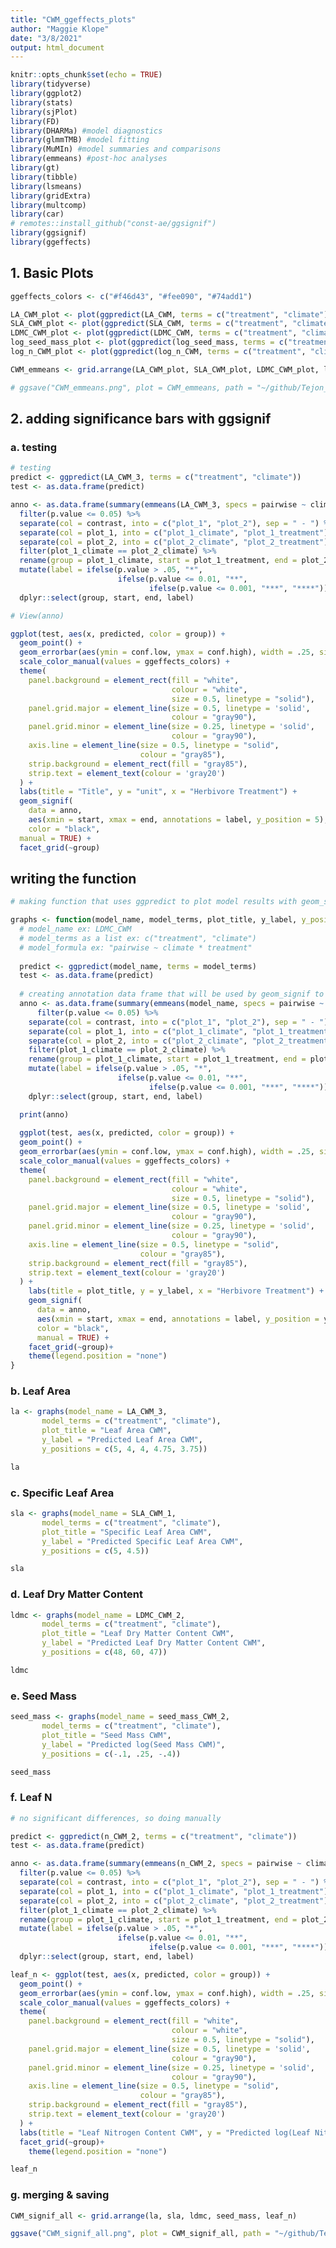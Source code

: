 ```yaml
---
title: "CWM_ggeffects_plots"
author: "Maggie Klope"
date: "3/8/2021"
output: html_document
---
```


```r
knitr::opts_chunk$set(echo = TRUE)
library(tidyverse)
library(ggplot2)
library(stats)
library(sjPlot)
library(FD)
library(DHARMa) #model diagnostics
library(glmmTMB) #model fitting
library(MuMIn) #model summaries and comparisons
library(emmeans) #post-hoc analyses
library(gt)
library(tibble)
library(lsmeans)
library(gridExtra)
library(multcomp)
library(car)
# remotes::install_github("const-ae/ggsignif")
library(ggsignif)
library(ggeffects)
```

## 1. Basic Plots
```r
ggeffects_colors <- c("#f46d43", "#fee090", "#74add1")

LA_CWM_plot <- plot(ggpredict(LA_CWM, terms = c("treatment", "climate")),  colors = ggeffects_colors,facet = TRUE)
SLA_CWM_plot <- plot(ggpredict(SLA_CWM, terms = c("treatment", "climate")),  colors = ggeffects_colors,facet = TRUE)
LDMC_CWM_plot <- plot(ggpredict(LDMC_CWM, terms = c("treatment", "climate")),  colors = ggeffects_colors, facet = TRUE)
log_seed_mass_plot <- plot(ggpredict(log_seed_mass, terms = c("treatment", "climate")),  colors = ggeffects_colors,facet = TRUE)
log_n_CWM_plot <- plot(ggpredict(log_n_CWM, terms = c("treatment", "climate")),  colors = ggeffects_colors,facet = TRUE)

CWM_emmeans <- grid.arrange(LA_CWM_plot, SLA_CWM_plot, LDMC_CWM_plot, log_seed_mass_plot, log_n_CWM_plot)

# ggsave("CWM_emmeans.png", plot = CWM_emmeans, path = "~/github/Tejon_Functional_Traits/Figures/ggeffects_graphs", height = 7, width = 10)
```

## 2. adding significance bars with ggsignif

### a. testing
```r
# testing
predict <- ggpredict(LA_CWM_3, terms = c("treatment", "climate"))
test <- as.data.frame(predict)

anno <- as.data.frame(summary(emmeans(LA_CWM_3, specs = pairwise ~ climate * treatment))$contrasts) %>%
  filter(p.value <= 0.05) %>%
  separate(col = contrast, into = c("plot_1", "plot_2"), sep = " - ") %>%
  separate(col = plot_1, into = c("plot_1_climate", "plot_1_treatment"), sep = " ") %>%
  separate(col = plot_2, into = c("plot_2_climate", "plot_2_treatment"), sep = " ") %>%
  filter(plot_1_climate == plot_2_climate) %>%
  rename(group = plot_1_climate, start = plot_1_treatment, end = plot_2_treatment) %>%
  mutate(label = ifelse(p.value > .05, "*",
                        ifelse(p.value <= 0.01, "**",
                               ifelse(p.value <= 0.001, "***", "****")))) %>%
  dplyr::select(group, start, end, label)

# View(anno)

ggplot(test, aes(x, predicted, color = group)) +
  geom_point() +
  geom_errorbar(aes(ymin = conf.low, ymax = conf.high), width = .25, size = .75) +
  scale_color_manual(values = ggeffects_colors) +
  theme(
    panel.background = element_rect(fill = "white",
                                    colour = "white",
                                    size = 0.5, linetype = "solid"),
    panel.grid.major = element_line(size = 0.5, linetype = 'solid',
                                    colour = "gray90"),
    panel.grid.minor = element_line(size = 0.25, linetype = 'solid',
                                    colour = "gray90"),
    axis.line = element_line(size = 0.5, linetype = "solid",
                             colour = "gray85"),
    strip.background = element_rect(fill = "gray85"),
    strip.text = element_text(colour = 'gray20')
  ) +
  labs(title = "Title", y = "unit", x = "Herbivore Treatment") +
  geom_signif(
    data = anno,
    aes(xmin = start, xmax = end, annotations = label, y_position = 5),
    color = "black",
  manual = TRUE) +
  facet_grid(~group)
```
## writing the function
```r
# making function that uses ggpredict to plot model results with geom_signif to show differences in significance

graphs <- function(model_name, model_terms, plot_title, y_label, y_positions = 20) {
  # model_name ex: LDMC_CWM
  # model_terms as a list ex: c("treatment", "climate")
  # model_formula ex: "pairwise ~ climate * treatment"
  
  predict <- ggpredict(model_name, terms = model_terms)
  test <- as.data.frame(predict)
  
  # creating annotation data frame that will be used by geom_signif to get around the facet_wrap() problem
  anno <- as.data.frame(summary(emmeans(model_name, specs = pairwise ~ climate * treatment))$contrasts) %>% 
      filter(p.value <= 0.05) %>%
    separate(col = contrast, into = c("plot_1", "plot_2"), sep = " - ") %>%
    separate(col = plot_1, into = c("plot_1_climate", "plot_1_treatment"), sep = " ") %>%
    separate(col = plot_2, into = c("plot_2_climate", "plot_2_treatment"), sep = " ") %>%
    filter(plot_1_climate == plot_2_climate) %>%
    rename(group = plot_1_climate, start = plot_1_treatment, end = plot_2_treatment) %>%
    mutate(label = ifelse(p.value > .05, "*",
                        ifelse(p.value <= 0.01, "**",
                               ifelse(p.value <= 0.001, "***", "****")))) %>%
    dplyr::select(group, start, end, label)

  print(anno)
  
  ggplot(test, aes(x, predicted, color = group)) +
  geom_point() +
  geom_errorbar(aes(ymin = conf.low, ymax = conf.high), width = .25, size = .75) +
  scale_color_manual(values = ggeffects_colors) +
  theme(
    panel.background = element_rect(fill = "white",
                                    colour = "white",
                                    size = 0.5, linetype = "solid"),
    panel.grid.major = element_line(size = 0.5, linetype = 'solid',
                                    colour = "gray90"),
    panel.grid.minor = element_line(size = 0.25, linetype = 'solid',
                                    colour = "gray90"),
    axis.line = element_line(size = 0.5, linetype = "solid",
                             colour = "gray85"),
    strip.background = element_rect(fill = "gray85"),
    strip.text = element_text(colour = 'gray20')
  ) +
    labs(title = plot_title, y = y_label, x = "Herbivore Treatment") +
    geom_signif(
      data = anno,
      aes(xmin = start, xmax = end, annotations = label, y_position = y_positions),
      color = "black",
      manual = TRUE) +
    facet_grid(~group)+
    theme(legend.position = "none")
}

```

### b. Leaf Area
```r

la <- graphs(model_name = LA_CWM_3,
       model_terms = c("treatment", "climate"),
       plot_title = "Leaf Area CWM",
       y_label = "Predicted Leaf Area CWM",
       y_positions = c(5, 4, 4, 4.75, 3.75))

la
```

### c. Specific Leaf Area
```r
sla <- graphs(model_name = SLA_CWM_1,
       model_terms = c("treatment", "climate"),
       plot_title = "Specific Leaf Area CWM",
       y_label = "Predicted Specific Leaf Area CWM",
       y_positions = c(5, 4.5))

sla
```

### d. Leaf Dry Matter Content
```r
ldmc <- graphs(model_name = LDMC_CWM_2,
       model_terms = c("treatment", "climate"),
       plot_title = "Leaf Dry Matter Content CWM",
       y_label = "Predicted Leaf Dry Matter Content CWM",
       y_positions = c(48, 60, 47))

ldmc
```

### e. Seed Mass
```r
seed_mass <- graphs(model_name = seed_mass_CWM_2,
       model_terms = c("treatment", "climate"),
       plot_title = "Seed Mass CWM",
       y_label = "Predicted log(Seed Mass CWM)",
       y_positions = c(-.1, .25, -.4))

seed_mass
```

### f. Leaf N
```r
# no significant differences, so doing manually

predict <- ggpredict(n_CWM_2, terms = c("treatment", "climate"))
test <- as.data.frame(predict)

anno <- as.data.frame(summary(emmeans(n_CWM_2, specs = pairwise ~ climate + treatment))$contrasts) %>%
  filter(p.value <= 0.05) %>%
  separate(col = contrast, into = c("plot_1", "plot_2"), sep = " - ") %>%
  separate(col = plot_1, into = c("plot_1_climate", "plot_1_treatment"), sep = " ") %>%
  separate(col = plot_2, into = c("plot_2_climate", "plot_2_treatment"), sep = " ") %>%
  filter(plot_1_climate == plot_2_climate) %>%
  rename(group = plot_1_climate, start = plot_1_treatment, end = plot_2_treatment) %>%
  mutate(label = ifelse(p.value > .05, "*",
                        ifelse(p.value <= 0.01, "**",
                               ifelse(p.value <= 0.001, "***", "****")))) %>%
  dplyr::select(group, start, end, label)

leaf_n <- ggplot(test, aes(x, predicted, color = group)) +
  geom_point() +
  geom_errorbar(aes(ymin = conf.low, ymax = conf.high), width = .25, size = .75) +
  scale_color_manual(values = ggeffects_colors) +
  theme(
    panel.background = element_rect(fill = "white",
                                    colour = "white",
                                    size = 0.5, linetype = "solid"),
    panel.grid.major = element_line(size = 0.5, linetype = 'solid',
                                    colour = "gray90"),
    panel.grid.minor = element_line(size = 0.25, linetype = 'solid',
                                    colour = "gray90"),
    axis.line = element_line(size = 0.5, linetype = "solid",
                             colour = "gray85"),
    strip.background = element_rect(fill = "gray85"),
    strip.text = element_text(colour = 'gray20')
  ) +
  labs(title = "Leaf Nitrogen Content CWM", y = "Predicted log(Leaf Nitrogen Content CWM)", x = "Herbivore Treatment") +
  facet_grid(~group)+
    theme(legend.position = "none")

leaf_n

```

### g. merging & saving
```r

CWM_signif_all <- grid.arrange(la, sla, ldmc, seed_mass, leaf_n)

ggsave("CWM_signif_all.png", plot = CWM_signif_all, path = "~/github/Tejon_Functional_Traits/Figures", height = 10, width = 10)

```

